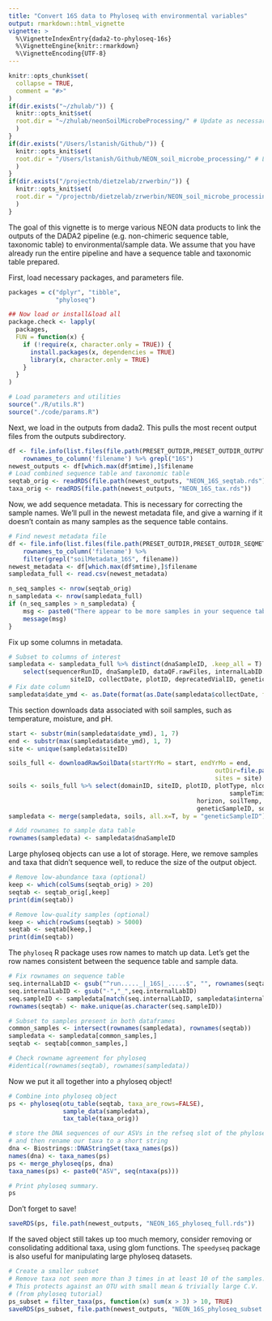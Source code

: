 ```yaml
---
title: "Convert 16S data to Phyloseq with environmental variables"
output: rmarkdown::html_vignette
vignette: >
  %\VignetteIndexEntry{dada2-to-phyloseq-16s}
  %\VignetteEngine{knitr::rmarkdown}
  %\VignetteEncoding{UTF-8}
---
```


```r
knitr::opts_chunk$set(
  collapse = TRUE,
  comment = "#>"
)
if(dir.exists("~/zhulab/")) {
  knitr::opts_knit$set(
  root.dir = "~/zhulab/neonSoilMicrobeProcessing/" # Update as necessary. Should refer to the absolute filepath of the project root directory (e.g. .../neonSoilMicrobeProcessing)
  )
}
if(dir.exists("/Users/lstanish/Github/")) {
  knitr::opts_knit$set(
  root.dir = "/Users/lstanish/Github/NEON_soil_microbe_processing/" # LFS directory file path. 
  )
}
if(dir.exists("/projectnb/dietzelab/zrwerbin/")) {
  knitr::opts_knit$set(
  root.dir = "/projectnb/dietzelab/zrwerbin/NEON_soil_microbe_processing/" # ZW directory file path.
  )
}
```

The goal of this vignette is to merge various NEON data products to link the outputs of the DADA2 pipeline (e.g. non-chimeric sequence table, taxonomic table) to environmental/sample data. We assume that you have already run the entire pipeline and have a sequence table and taxonomic table prepared.

First, load necessary packages, and parameters file.
```r
packages = c("dplyr", "tibble",
             "phyloseq")

## Now load or install&load all
package.check <- lapply(
  packages,
  FUN = function(x) {
    if (!require(x, character.only = TRUE)) {
      install.packages(x, dependencies = TRUE)
      library(x, character.only = TRUE)
    }
  }
)

# Load parameters and utilities
source("./R/utils.R")
source("./code/params.R")
```

Next, we load in the outputs from dada2. This pulls the most recent output files from the outputs subdirectory.
```r
df <- file.info(list.files(file.path(PRESET_OUTDIR,PRESET_OUTDIR_OUTPUTS), full.names = T)) %>% 
    rownames_to_column('filename') %>% grepl("16S")
newest_outputs <- df[which.max(df$mtime),]$filename
# Load combined sequence table and taxonomic table
seqtab_orig <- readRDS(file.path(newest_outputs, "NEON_16S_seqtab.rds"))
taxa_orig <- readRDS(file.path(newest_outputs, "NEON_16S_tax.rds"))
```

Now, we add sequence metadata. This is necessary for correcting the sample names. We'll pull in the newest metadata file, and give a warning if it doesn't contain as many samples as the sequence table contains.
```r
# Find newest metadata file
df <- file.info(list.files(file.path(PRESET_OUTDIR,PRESET_OUTDIR_SEQMETA), full.names = T)) %>% 
    rownames_to_column('filename') %>%
	filter(grepl("soilMetadata_16S", filename))
newest_metadata <- df[which.max(df$mtime),]$filename
sampledata_full <- read.csv(newest_metadata)

n_seq_samples <- nrow(seqtab_orig)
n_sampledata <- nrow(sampledata_full)
if (n_seq_samples > n_sampledata) {
	msg <- paste0("There appear to be more samples in your sequence table than in your metadata table! You will need to download additional metadata for this vignette to work. See vignette #1 for metadata downloading function.")
	message(msg)
}
```

Fix up some columns in metadata.
```r
# Subset to columns of interest
sampledata <- sampledata_full %>% distinct(dnaSampleID, .keep_all = T) %>% 
	select(sequencerRunID, dnaSampleID, dataQF.rawFiles, internalLabID.seq,
				 siteID, collectDate, plotID, deprecatedVialID, geneticSampleID)
# Fix date column
sampledata$date_ymd <- as.Date(format(as.Date(sampledata$collectDate, format="%Y-%m-%d %H:%M:%S"), "%Y-%m-%d"))
```

This section downloads data associated with soil samples, such as temperature, moisture, and pH.
```r
start <- substr(min(sampledata$date_ymd), 1, 7)
end <- substr(max(sampledata$date_ymd), 1, 7)
site <- unique(sampledata$siteID)

soils_full <- downloadRawSoilData(startYrMo = start, endYrMo = end,
														 outDir=file.path(PRESET_OUTDIR,PRESET_OUTDIR_SOIL), 
														 sites = site)
soils <- soils_full %>% select(domainID, siteID, plotID, plotType, nlcdClass, collectDate, 
															 sampleTiming, standingWaterDepth, sampleID, 
													horizon, soilTemp, litterDepth, sampleTopDepth, sampleBottomDepth, 
													geneticSampleID, soilInCaClpH)
sampledata <- merge(sampledata, soils, all.x=T, by = "geneticSampleID")

# Add rownames to sample data table 
rownames(sampledata) <- sampledata$dnaSampleID
```

Large phyloseq objects can use a lot of storage. Here, we remove samples and taxa that didn't sequence well, to reduce the size of the output object.
```r
# Remove low-abundance taxa (optional)
keep <- which(colSums(seqtab_orig) > 20)
seqtab <- seqtab_orig[,keep]
print(dim(seqtab))

# Remove low-quality samples (optional)
keep <- which(rowSums(seqtab) > 5000)
seqtab <- seqtab[keep,]
print(dim(seqtab))
```

The `phyloseq` R package uses row names to match up data. Let's get the row names consistent between the sequence table and sample data.
```r
# Fix rownames on sequence table
seq.internalLabID <- gsub("^run....._|_16S|_.....$", "", rownames(seqtab)) 
seq.internalLabID <- gsub("-","_",seq.internalLabID)
seq.sampleID <- sampledata[match(seq.internalLabID, sampledata$internalLabID.seq),]$dnaSampleID
rownames(seqtab) <- make.unique(as.character(seq.sampleID))

# Subset to samples present in both dataframes
common_samples <- intersect(rownames(sampledata), rownames(seqtab))
sampledata <- sampledata[common_samples,]
seqtab <- seqtab[common_samples,]

# Check rowname agreement for phyloseq
#identical(rownames(seqtab), rownames(sampledata))
```

Now we put it all together into a phyloseq object!
```r
# Combine into phyloseq object
ps <- phyloseq(otu_table(seqtab, taxa_are_rows=FALSE),
               sample_data(sampledata),
               tax_table(taxa_orig))

# store the DNA sequences of our ASVs in the refseq slot of the phyloseq object,
# and then rename our taxa to a short string
dna <- Biostrings::DNAStringSet(taxa_names(ps))
names(dna) <- taxa_names(ps)
ps <- merge_phyloseq(ps, dna)
taxa_names(ps) <- paste0("ASV", seq(ntaxa(ps)))

# Print phyloseq summary.
ps 
```

Don't forget to save! 
```r
saveRDS(ps, file.path(newest_outputs, "NEON_16S_phyloseq_full.rds"))
```


If the saved object still takes up too much memory, consider removing or consolidating additional taxa, using glom functions. The `speedyseq` package is also useful for manipulating large phyloseq datasets.
```r
# Create a smaller subset
# Remove taxa not seen more than 3 times in at least 10 of the samples. 
# This protects against an OTU with small mean & trivially large C.V. 
# (from phyloseq tutorial)
ps_subset = filter_taxa(ps, function(x) sum(x > 3) > 10, TRUE)
saveRDS(ps_subset, file.path(newest_outputs, "NEON_16S_phyloseq_subset.rds"))
```